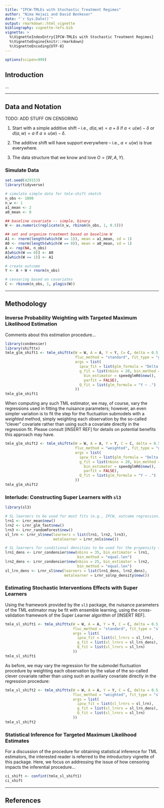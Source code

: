 ```yaml
---
title: "IPCW-TMLEs with Stochastic Treatment Regimes"
author: "Nima Hejazi and David Benkeser"
date: "`r Sys.Date()`"
output: rmarkdown::html_vignette
bibliography: vignette-refs.bib
vignette: >
  %\VignetteIndexEntry{IPCW-TMLEs with Stochastic Treatment Regimes}
  %\VignetteEngine{knitr::rmarkdown}
  %\VignetteEncoding{UTF-8}
---
```


```r
options(scipen=999)
```

## Introduction

...

---

## Data and Notation

TODO: ADD STUFF ON CENSORING

1. Start with a simple additive shift -- i.e., $d(a,w) = a + \delta$ if
   $a < u(w) - \delta$ or $d(a,w) = a$ if $a \geq u(w) - \delta$.

2. The additive shift will have support everywhere -- i.e., $a < u(w)$ is true
   everywhere.

3. The data structure that we know and love $O = (W,A,Y)$.

### Simulate Data

```r
set.seed(429153)
library(tidyverse)

# simulate simple data for tmle-shift sketch
n_obs <- 1000
n_w <- 1
a1_mean <- 2
a0_mean <- 0

## baseline covariate -- simple, binary
W <- as.numeric(replicate(n_w, rbinom(n_obs, 1, 0.5)))

## set and organize treatment based on baseline W
A1 <- rnorm(length(which(W == 1)), mean = a1_mean, sd = 1)
A0 <- rnorm(length(which(W == 0)), mean = a0_mean, sd = 1)
A <- rep(NA, n_obs)
A[which(W == 0)] <- A0
A[which(W == 1)] <- A1

# create outcome
Y <- A + W + rnorm(n_obs)

# censoring based on covariates
C <- rbinom(n_obs, 1, plogis(W))
```

---

## Methodology

### Inverse Probability Weighting with Targeted Maximum Likelihood Estimation

Comments about this estimation procedure...

```r
library(condensier)
library(shifttx)
tmle_glm_shift1 <- tmle_shifttx(W = W, A = A, Y = Y, C= C, delta = 0.5,
                                fluc_method = "standard", fit_type = "glm",
                                args = list(
                                  ipcw_fit = list(glm_formula = "Delta ~ ."),
                                  g_fit = list(nbins = 20, bin_method = "dhist",
                                    bin_estimator = speedglmR6$new(),
                                    parfit = FALSE),
                                  Q_fit = list(glm_formula = "Y ~ .")
                                ))
tmle_glm_shift1
```

When computing any such TML estimator, we may, of course, vary the regressions
used in fitting the nuisance parameters; however, an even simpler variation is
to fit the step for the fluctuation submodels with a _weighted_ method, simply
weighting each observation by the so-called "clever" covariate rather than using
such a covariate directly in the regression fit. Please consult [INSERT REF] for
details on potential benefits this approach may have.

```r
tmle_glm_shift2 <- tmle_shifttx(W = W, A = A, Y = Y, C = C, delta = 0.5,
                                fluc_method = "weighted", fit_type = "glm",
                                args = list(
                                  ipcw_fit = list(glm_formula = "Delta ~ ."),
                                  g_fit = list(nbins = 20, bin_method = "dhist",
                                    bin_estimator = speedglmR6$new(),
                                    parfit = FALSE),
                                  Q_fit = list(glm_formula = "Y ~ .")
                                ))
tmle_glm_shift2
```

### Interlude: Constructing Super Learners with `sl3`

```r
library(sl3)

# SL learners to be used for most fits (e.g., IPCW, outcome regression)
lrn1 <- Lrnr_mean$new()
lrn2 <- Lrnr_glm_fast$new()
lrn3 <- Lrnr_randomForest$new()
sl_lrn <- Lrnr_sl$new(learners = list(lrn1, lrn2, lrn3),
                      metalearner = Lrnr_nnls$new())

# SL learners for conditional densities to be used for the propensity score fit
lrn1_dens <- Lrnr_condensier$new(nbins = 35, bin_estimator = lrn1,
                                 bin_method = "equal.len")
lrn2_dens <- Lrnr_condensier$new(nbins = 25, bin_estimator = lrn2,
                                 bin_method = "equal.len")
sl_lrn_dens <- Lrnr_sl$new(learners = list(lrn1_dens, lrn2_dens),
                           metalearner = Lrnr_solnp_density$new())
```

### Estimating Stochastic Interventions Effects with Super Learners

Using the framework provided by the `sl3` package, the nuisance parameters of
the TML estimator may be fit with ensemble learning, using the cross-validation
framework of the Super Learner algorithm of [INSERT REF].

```r
tmle_sl_shift1 <- tmle_shifttx(W = W, A = A, Y = Y, C = C, delta = 0.5,
                               fluc_method = "standard", fit_type = "sl",
                               args = list(
                                 ipcw_fit = list(sl_lrnrs = sl_lrn),
                                 g_fit = list(sl_lrnrs = sl_lrn_dens),
                                 Q_fit = list(sl_lrnrs = sl_lrn)
                               ))
tmle_sl_shift1
```

As before, we may vary the regression for the submodel fluctuation procedure by
weighting each observation by the value of the so-called clever covariate rather
than using such an auxiliary covariate directly in the regression procedure:

```r
tmle_sl_shift2 <- tmle_shifttx(W = W, A = A, Y = Y, C = C, delta = 0.5,
                               fluc_method = "weighted", fit_type = "sl",
                               args = list(
                                 ipcw_fit = list(sl_lrnrs = sl_lrn),
                                 g_fit = list(sl_lrnrs = sl_lrn_dens),
                                 Q_fit = list(sl_lrnrs = sl_lrn)
                               ))
tmle_sl_shift2
```

### Statistical Inference for Targeted Maximum Likelihood Estimates

For a discussion of the procedure for obtaining statistical inference for TML
estimators, the interested reader is referred to the introductory vignette of
this package. Here, we focus on addressing the issue of how censoring impacts
the inferential procedure...

```r
ci_shift <- confint(tmle_sl_shift1)
ci_shift
```

---

## References
